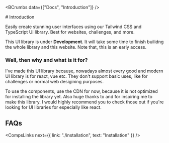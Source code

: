 
<Helmet>
  <title>Introduction | LuxeyUI - Elevate your design effortlessly and quickly</title> 
  <meta name="description" content="LuxeyUI is a UI library created on top of TypeScript and TailwindCSS, two of the most modern techs out there and with the inspiration of NextUI and Shadcn/ui libraries which are for react."/>
</Helmet>

<BCrumbs data={["Docs", "Introduction"]} />
<Article>
# Introduction

Easily create stunning user interfaces using our Tailwind CSS and TypeScript UI library. Best for websites, challenges, and more.

<SM>This UI library is under <strong>Development</strong>. It will take some time to finish builidng the whole library and this website. Note that, this is an early access.</SM>

### Well, then why and what is it for?

I've made this UI library because, nowadays almost every good and modern UI library is for react, vue etc. They don't support basic uses, like for challenges or normal web desigining purposes.

To use the components, use the CDN for now, because it is not optimized for installing the library yet. Also huge thanks to <ELink href="https://nextui.org" text="NextUI"/> and <ELink href="https://ui.shadcn.com" text="Shadcn/UI"/> for inspiring me to make this library. I would highly recommend you to check those out if you're looking for UI libraries for especially like react.

## FAQs

<Accordion data={faqs} />

<CompsLinks next={{ link: "./installation", text: "Installation" }} />

</Article>